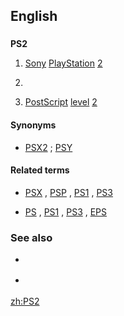{{also|PS/2}}
==English==
{{slim-wikipedia|PS2 (disambiguation)}}

==={{initialism-old|en}}===
'''PS2'''

# {{video games}} [[Sony]] [[PlayStation]] [[2]]
# {{context|computing}} {{misspelling of|PS/2}}
# {{software|publishing|typography}} [[PostScript]] [[level]] [[2]]

====Synonyms====
* {{sense|Sony}} [[PSX2]] {{qualifier|dated|rare|slang}} ; [[PSY]] {{qualifier|dated|rare|slang}}

====Related terms====
* {{sense|Sony}} [[PSX]] , [[PSP]] , [[PS1]] , [[PS3]]
* {{sense|publishing}} [[PS]] , [[PS1]] , [[PS3]] , [[EPS]]

===See also===
* {{sense|Sony}} {{pedia|Sony PlayStation 2}}
* {{sense|publishing}} {{pedia|PostScript}}

[[zh:PS2]]